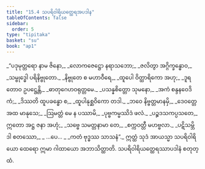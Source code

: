 ```yaml
---
title: "15.4 သပရိဝါရိယတ္ထေရအပဒါန"
tableOfContents: false
sidebar:
  order: 5
type: "tipitaka"
basket: "su"
book: "ap1"
---
```



<DynamicBreadcrumb />

<Division number="15" book="ap1">

<Paragraph number="2298" type="verses" book="ap1">
_“ပဒုမုတ္တရော နာမ ဇိနော,_  
_လောကဇေဋ္ဌော နရာသဘော;_  
_ဇလိတွာ အဂ္ဂိက္ခန္ဓောဝ,_  
_သမ္ဗုဒ္ဓေါ ပရိနိဗ္ဗုတော._  

</Paragraph>

</Division>
<Division number="16" book="ap1">

<Paragraph number="2299" type="verses" book="ap1">
_နိဗ္ဗုတေ စ မဟာဝီရေ,_  
_ထူပေါ ဝိတ္ထာရိကော အဟု;_  
_ဒူရတောဝ ဥပဋ္ဌေန္တိ,_  
_ဓာတုဂေဟဝရုတ္တမေ._  

</Paragraph>

</Division>
<Division number="17" book="ap1">

<Paragraph number="2300" type="verses" book="ap1">
_ပသန္နစိတ္တော သုမနော,_  
_အကံ စန္ဒနဝေဒိကံ;_  
_ဒိဿတိ ထူပခန္ဓော စ,_  
_ထူပါနုစ္ဆဝိကော တဒါ._  

</Paragraph>

</Division>
<Division number="18" book="ap1">

<Paragraph number="2301" type="verses" book="ap1">
_ဘဝေ နိဗ္ဗတ္တမာနမှိ,_  
_ဒေဝတ္တေ အထ မာနုသေ;_  
_ဩမတ္တံ မေ န ပဿာမိ,_  
_ပုဗ္ဗကမ္မဿိဒံ ဖလံ._  

</Paragraph>

</Division>
<Division number="19" book="ap1">

<Paragraph number="2302" type="verses" book="ap1">
_ပဉ္စဒသကပ္ပသတေ,_  
ဣတော အဋ္ဌ ဇနာ အဟုံ;_  
_သဗ္ဗေ သမတ္တနာမာ တေ,_  
_စက္ကဝတ္တီ မဟဗ္ဗလာ._  

</Paragraph>

</Division>
<Division number="20" book="ap1">

<Paragraph number="2303" type="verses" book="ap1">
_ပဋိသမ္ဘိဒါ စတဿော,_  
_ …ပေ… _  
_ကတံ ဗုဒ္ဓဿ သာသနံ”._  

</Paragraph>

<Paragraph number="2304" book="ap1">
ဣတ္ထံ သုဒံ အာယသ္မာ သပရိဝါရိယော ထေရော ဣမာ ဂါထာယော အဘာသိတ္ထာတိ.

</Paragraph>
</Division>

<Paragraph number="2305" type="center" book="ap1">
သပရိဝါရိယတ္ထေရဿာပဒါနံ စတုတ္ထံ.
</Paragraph>
